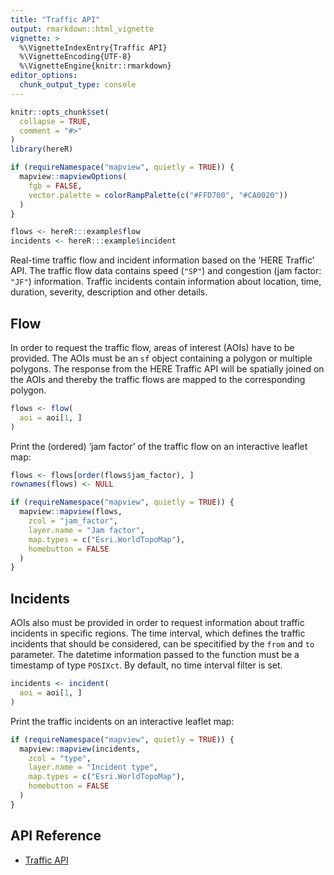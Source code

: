 ---
title: "Traffic API"
output: rmarkdown::html_vignette
vignette: >
  %\VignetteIndexEntry{Traffic API}
  %\VignetteEncoding{UTF-8}
  %\VignetteEngine{knitr::rmarkdown}
editor_options:
  chunk_output_type: console
---

```{r, include = FALSE}
knitr::opts_chunk$set(
  collapse = TRUE,
  comment = "#>"
)
library(hereR)

if (requireNamespace("mapview", quietly = TRUE)) {
  mapview::mapviewOptions(
    fgb = FALSE,
    vector.palette = colorRampPalette(c("#FFD700", "#CA0020"))
  )
}

flows <- hereR:::example$flow
incidents <- hereR:::example$incident
```

Real-time traffic flow and incident information based on the 'HERE Traffic' API. The traffic flow data contains speed (`"SP"`) and congestion (jam factor: `"JF"`) information. Traffic incidents contain information about location, time, duration, severity, description and other details.

## Flow

In order to request the traffic flow, areas of interest (AOIs) have to be provided. The AOIs must be an `sf` object containing a polygon or multiple polygons. The response from the HERE Traffic API will be spatially joined on the AOIs and thereby the traffic flows are mapped to the corresponding polygon.

```{r flow, eval=FALSE}
flows <- flow(
  aoi = aoi[1, ]
)
```

Print the (ordered) 'jam factor' of the traffic flow on an interactive leaflet map:

```{r map_flow, eval=FALSE, out.width='100%'}
flows <- flows[order(flows$jam_factor), ]
rownames(flows) <- NULL

if (requireNamespace("mapview", quietly = TRUE)) {
  mapview::mapview(flows,
    zcol = "jam_factor",
    layer.name = "Jam factor",
    map.types = c("Esri.WorldTopoMap"),
    homebutton = FALSE
  )
}
```

## Incidents

AOIs also must be provided in order to request information about traffic incidents in specific regions. The time interval, which defines the traffic incidents that should be considered, can be specitified by the `from` and `to` parameter. The datetime information passed to the function must be a timestamp of type `POSIXct`. By default, no time interval filter is set.

```{r incidents, eval=FALSE}
incidents <- incident(
  aoi = aoi[1, ]
)
```

Print the traffic incidents on an interactive leaflet map:

```{r map_incidents, eval=FALSE, out.width='100%'}
if (requireNamespace("mapview", quietly = TRUE)) {
  mapview::mapview(incidents,
    zcol = "type",
    layer.name = "Incident type",
    map.types = c("Esri.WorldTopoMap"),
    homebutton = FALSE
  )
}
```

## API Reference

- [Traffic API](https://www.here.com/docs/bundle/traffic-api-v7-api-reference/page/index.html)
